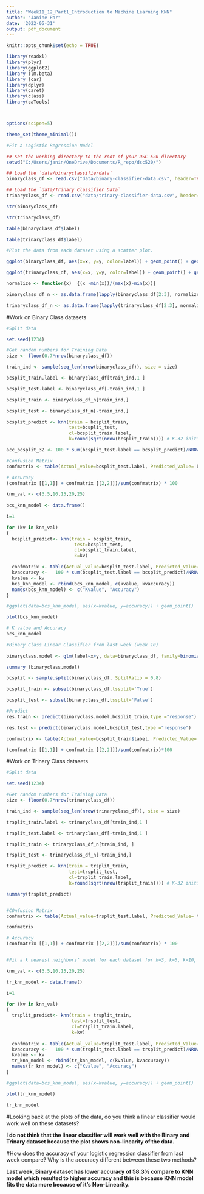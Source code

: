 ---
title: "Week11_12_Part1_Introduction to Machine Learning KNN"
author: "Janine Par"
date: '2022-05-31'
output: pdf_document
---


```{r setup, include=FALSE}
knitr::opts_chunk$set(echo = TRUE)

library(readxl)
library(plyr)
library(ggplot2)
library (lm.beta)
library (car)
library(dplyr)
library(caret)
library(class)
library(caTools)



options(scipen=5)

theme_set(theme_minimal())
```

```{r Load files and Normalize }

#Fit a Logistic Regression Model

## Set the working directory to the root of your DSC 520 directory
setwd("C:/Users/janin/OneDrive/Documents/R_repo/dsc520/")

## Load the `data/binaryclassifierdata`
binaryclass_df <- read.csv("data/binary-classifier-data.csv", header=TRUE, comment.char = "@")

## Load the `data/Trinary Classifier Data`
trinaryclass_df <- read.csv("data/trinary-classifier-data.csv", header=TRUE, comment.char = "@")

str(binaryclass_df)

str(trinaryclass_df)

table(binaryclass_df$label)

table(trinaryclass_df$label)

#Plot the data from each dataset using a scatter plot.

ggplot(binaryclass_df, aes(x=x, y=y, color=label)) + geom_point() + geom_smooth(method="lm")

ggplot(trinaryclass_df, aes(x=x, y=y, color=label)) + geom_point() + geom_smooth(method="lm")

normalize <- function(x)  {(x -min(x))/(max(x)-min(x))}

binaryclass_df_n <- as.data.frame(lapply(binaryclass_df[2:3], normalize))  #Normalize X and Y 

trinaryclass_df_n <- as.data.frame(lapply(trinaryclass_df[2:3], normalize))  #Normalize X and Y 

```


#Work on Binary Class datasets 


```{r Binary Dataset}
#Split data

set.seed(1234)

#Get random numbers for Training Data
size <- floor(0.7*nrow(binaryclass_df))

train_ind <- sample(seq_len(nrow(binaryclass_df)), size = size)

bcsplit_train.label <- binaryclass_df[train_ind,1 ]

bcsplit_test.label <- binaryclass_df[-train_ind,1 ]

bcsplit_train <- binaryclass_df_n[train_ind,]

bcsplit_test <- binaryclass_df_n[-train_ind,]

bcsplit_predict <- knn(train = bcsplit_train,
                       test=bcsplit_test,
                       cl=bcsplit_train.label,
                       k=round(sqrt(nrow(bcsplit_train)))) # K-32 initial run 

acc_bcsplit_32 <- 100 * sum(bcsplit_test.label == bcsplit_predict)/NROW(bcsplit_test.label)

#Confusion Matrix
confmatrix <- table(Actual_value=bcsplit_test.label, Predicted_Value= bcsplit_predict)

# Accuracy 
(confmatrix [[1,1]] + confmatrix [[2,2]])/sum(confmatrix) * 100

knn_val <- c(3,5,10,15,20,25)
 
bcs_knn_model <- data.frame()

i=1

for (kv in knn_val)
{
  bcsplit_predict<- knn(train = bcsplit_train,
                         test=bcsplit_test,
                         cl=bcsplit_train.label,
                         k=kv)

  confmatrix <- table(Actual_value=bcsplit_test.label, Predicted_Value= bcsplit_predict)
  kvaccuracy <-   100 * sum(bcsplit_test.label == bcsplit_predict)/NROW(bcsplit_test.label)  #((confmatrix [[1,1]] + confmatrix [[2,2]])/sum(confmatrix))*100
  kvalue <- kv
  bcs_knn_model <- rbind(bcs_knn_model, c(kvalue, kvaccuracy))
  names(bcs_knn_model) <- c("Kvalue", "Accuracy")
}

#ggplot(data=bcs_knn_model, aes(x=kvalue, y=accuracy)) + geom_point() 

plot(bcs_knn_model)

# K value and Accuracy
bcs_knn_model

#Binary Class Linear Classifier from last week (week 10)
  
binaryclass.model <- glm(label~x+y, data=binaryclass_df, family=binomial())

summary (binaryclass.model)

bcsplit <- sample.split(binaryclass_df, SplitRatio = 0.8)

bcsplit_train <- subset(binaryclass_df,tssplit='True')

bcsplit_test <- subset(binaryclass_df,tssplit='False')

#Predict 
res.train <- predict(binaryclass.model,bcsplit_train,type ="response")

res.test <- predict(binaryclass.model,bcsplit_test,type ="response")

confmatrix <- table(Actual_value=bcsplit_train$label, Predicted_Value= res.train > 0.5)

(confmatrix [[1,1]] + confmatrix [[2,2]])/sum(confmatrix)*100

```


#Work on Trinary Class datasets 


```{r Trinary Dataset}
#Split data

set.seed(1234)

#Get random numbers for Training Data
size <- floor(0.7*nrow(trinaryclass_df))

train_ind <- sample(seq_len(nrow(trinaryclass_df)), size = size)

trsplit_train.label <- trinaryclass_df[train_ind,1 ]

trsplit_test.label <- trinaryclass_df[-train_ind,1 ]

trsplit_train <- trinaryclass_df_n[train_ind, ]

trsplit_test <- trinaryclass_df_n[-train_ind,]

trsplit_predict <- knn(train = trsplit_train,
                       test=trsplit_test,
                       cl=trsplit_train.label,
                       k=round(sqrt(nrow(trsplit_train)))) # K-32 initial run 

summary(trsplit_predict)


#COnfusion Matrix
confmatrix <- table(Actual_value=trsplit_test.label, Predicted_Value= trsplit_predict)

confmatrix

# Accuracy 
(confmatrix [[1,1]] + confmatrix [[2,2]])/sum(confmatrix) * 100


#Fit a k nearest neighbors’ model for each dataset for k=3, k=5, k=10, k=15, k=20, and k=25. Compute the accuracy of the resulting models for each value of k. Plot the results in a graph where the x-axis is the different values of k and the y-axis is the accuracy of the model.

knn_val <- c(3,5,10,15,20,25)

tr_knn_model <- data.frame()

i=1

for (kv in knn_val)
{
  trsplit_predict<- knn(train = trsplit_train,
                        test=trsplit_test,
                        cl=trsplit_train.label,
                        k=kv)
  
  confmatrix <- table(Actual_value=trsplit_test.label, Predicted_Value= trsplit_predict)
  kvaccuracy <-   100 * sum(trsplit_test.label == trsplit_predict)/NROW(trsplit_test.label)  
  kvalue <- kv
  tr_knn_model <- rbind(tr_knn_model, c(kvalue, kvaccuracy))
  names(tr_knn_model) <- c("Kvalue", "Accuracy")
}

#ggplot(data=bcs_knn_model, aes(x=kvalue, y=accuracy)) + geom_point() 

plot(tr_knn_model)

tr_knn_model

```


#Looking back at the plots of the data, do you think a linear classifier would work well on these datasets?

**I do not think that the linear classifier will work well with the Binary and Trinary dataset because the plot shows non-linearity of the data.** 

#How does the accuracy of your logistic regression classifier from last week compare?  Why is the accuracy different between these two methods?

**Last week, Binary dataset has lower accuracy of 58.3% compare to KNN model which resulted to higher accuracy and this is because KNN model fits the data more because of it's Non-Linearity.** 
  